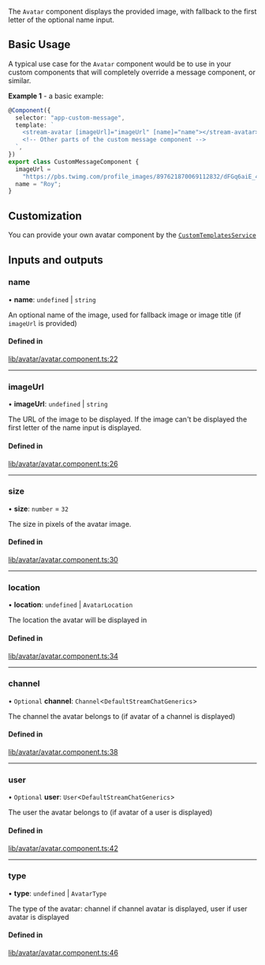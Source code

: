 The `Avatar` component displays the provided image, with fallback to the first letter of the optional name input.

## Basic Usage

A typical use case for the `Avatar` component would be to use in your custom components that will completely override a message component, or similar.

**Example 1** - a basic example:

```typescript
@Component({
  selector: "app-custom-message",
  template: `
    <stream-avatar [imageUrl]="imageUrl" [name]="name"></stream-avatar>
    <!-- Other parts of the custom message component -->
  `,
})
export class CustomMessageComponent {
  imageUrl =
    "https://pbs.twimg.com/profile_images/897621870069112832/dFGq6aiE_400x400.jpg";
  name = "Roy";
}
```

## Customization

You can provide your own avatar component by the [`CustomTemplatesService`](../services/CustomTemplatesService.mdx)

[//]: # "Start of generated content"
## Inputs and outputs 


### name

• **name**: `undefined` \| `string`

An optional name of the image, used for fallback image or image title (if `imageUrl` is provided)

#### Defined in

[lib/avatar/avatar.component.ts:22](https://github.com/GetStream/stream-chat-angular/blob/8438c28/projects/stream-chat-angular/src/lib/avatar/avatar.component.ts#L22)

___

### imageUrl

• **imageUrl**: `undefined` \| `string`

The URL of the image to be displayed. If the image can't be displayed the first letter of the name input is displayed.

#### Defined in

[lib/avatar/avatar.component.ts:26](https://github.com/GetStream/stream-chat-angular/blob/8438c28/projects/stream-chat-angular/src/lib/avatar/avatar.component.ts#L26)

___

### size

• **size**: `number` = `32`

The size in pixels of the avatar image.

#### Defined in

[lib/avatar/avatar.component.ts:30](https://github.com/GetStream/stream-chat-angular/blob/8438c28/projects/stream-chat-angular/src/lib/avatar/avatar.component.ts#L30)

___

### location

• **location**: `undefined` \| `AvatarLocation`

The location the avatar will be displayed in

#### Defined in

[lib/avatar/avatar.component.ts:34](https://github.com/GetStream/stream-chat-angular/blob/8438c28/projects/stream-chat-angular/src/lib/avatar/avatar.component.ts#L34)

___

### channel

• `Optional` **channel**: `Channel`<`DefaultStreamChatGenerics`\>

The channel the avatar belongs to (if avatar of a channel is displayed)

#### Defined in

[lib/avatar/avatar.component.ts:38](https://github.com/GetStream/stream-chat-angular/blob/8438c28/projects/stream-chat-angular/src/lib/avatar/avatar.component.ts#L38)

___

### user

• `Optional` **user**: `User`<`DefaultStreamChatGenerics`\>

The user the avatar belongs to (if avatar of a user is displayed)

#### Defined in

[lib/avatar/avatar.component.ts:42](https://github.com/GetStream/stream-chat-angular/blob/8438c28/projects/stream-chat-angular/src/lib/avatar/avatar.component.ts#L42)

___

### type

• **type**: `undefined` \| `AvatarType`

The type of the avatar: channel if channel avatar is displayed, user if user avatar is displayed

#### Defined in

[lib/avatar/avatar.component.ts:46](https://github.com/GetStream/stream-chat-angular/blob/8438c28/projects/stream-chat-angular/src/lib/avatar/avatar.component.ts#L46)

[//]: # "End of generated content"
